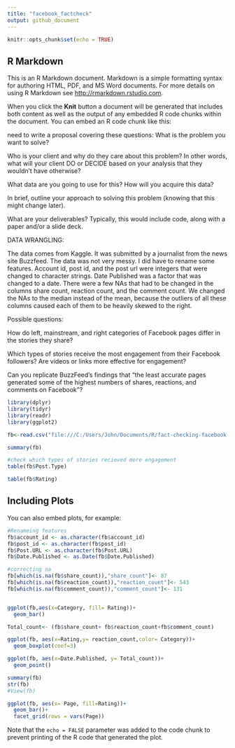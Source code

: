 ```yaml
---
title: "facebook_factcheck"
output: github_document
---
```


```r
knitr::opts_chunk$set(echo = TRUE)
```

## R Markdown

This is an R Markdown document. Markdown is a simple formatting syntax for authoring HTML, PDF, and MS Word documents. For more details on using R Markdown see <http://rmarkdown.rstudio.com>.

When you click the **Knit** button a document will be generated that includes both content as well as the output of any embedded R code chunks within the document. You can embed an R code chunk like this:

need to write a proposal covering these questions:
What is the problem you want to solve?

Who is your client and why do they care about this problem? In other words, what will your client DO or DECIDE based on your analysis that they wouldn’t have otherwise?

What data are you going to use for this? How will you acquire this data?

In brief, outline your approach to solving this problem (knowing that this might change later).

What are your deliverables? Typically, this would include code, along with a paper and/or a slide deck.


DATA WRANGLING:

 The data comes from Kaggle. It was submitted by a journalist from the news site Buzzfeed. The data was not very messy. I did have to rename some features.  Account id, post id, and the post url were integers that were changed to character strings. Date Published was a factor that was changed to a date. 
     There were a few NAs that had to be changed in the columns share count, reaction count, and the comment count. We changed the NAs	to the median instead of the mean, because the outliers of all these columns caused each of them to be heavily skewed to the right. 


Possible questions:

How do left, mainstream, and right categories of Facebook pages differ in the stories they share?

Which types of stories receive the most engagement from their Facebook followers? Are videos or links more effective for engagement?

Can you replicate BuzzFeed’s findings that “the least accurate pages generated some of the highest numbers of shares, reactions, and comments on Facebook”?

```r
library(dplyr)
library(tidyr)
library(readr)
library(ggplot2)

fb<-read.csv("file:///C:/Users/John/Documents/R/fact-checking-facebook-politics-pages/facebook-fact-check.csv")

summary(fb)

#check which types of stories recieved more engagement
table(fb$Post.Type)

table(fb$Rating)


```

## Including Plots

You can also embed plots, for example:

```r
#Renameing features
fb$account_id <- as.character(fb$account_id)
fb$post_id <- as.character(fb$post_id)
fb$Post.URL <- as.character(fb$Post.URL)
fb$Date.Published <- as.Date(fb$Date.Published)

#correcting na
fb[which(is.na(fb$share_count)),"share_count"]<- 87
fb[which(is.na(fb$reaction_count)),"reaction_count"]<- 543
fb[which(is.na(fb$comment_count)),"comment_count"]<- 131


ggplot(fb,aes(x=Category, fill= Rating))+
  geom_bar()

Total_count<- (fb$share_count+ fb$reaction_count+fb$comment_count)

ggplot(fb, aes(x=Rating,y= reaction_count,color= Category))+
  geom_boxplot(coef=3)

ggplot(fb, aes(x=Date.Published, y= Total_count))+
  geom_point()

summary(fb)
str(fb)
#View(fb)


```
```r
ggplot(fb, aes(x= Page, fill=Rating))+
  geom_bar()+
  facet_grid(rows = vars(Page))
```


Note that the `echo = FALSE` parameter was added to the code chunk to prevent printing of the R code that generated the plot.
